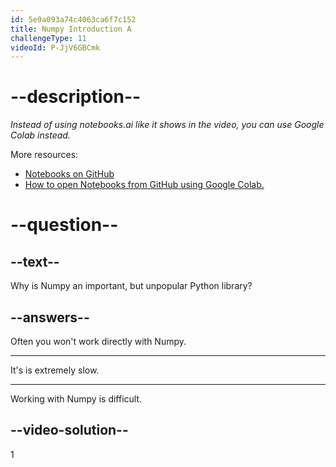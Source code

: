 ```yaml
---
id: 5e9a093a74c4063ca6f7c152
title: Numpy Introduction A
challengeType: 11
videoId: P-JjV6GBCmk
---
```


# --description--

*Instead of using notebooks.ai like it shows in the video, you can use Google Colab instead.*

More resources:

-   [Notebooks on GitHub](https://github.com/ine-rmotr-curriculum/freecodecamp-intro-to-numpy)
-   [How to open Notebooks from GitHub using Google Colab.](https://colab.research.google.com/github/googlecolab/colabtools/blob/master/notebooks/colab-github-demo.ipynb)

# --question--

## --text--

Why is Numpy an important, but unpopular Python library?

## --answers--

Often you won't work directly with Numpy.

---

It's is extremely slow.

---

Working with Numpy is difficult.

## --video-solution--

1

